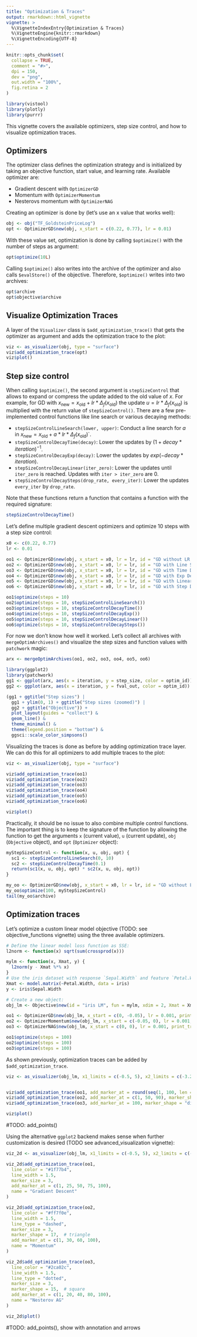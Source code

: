 ```yaml
---
title: "Optimization & Traces"
output: rmarkdown::html_vignette
vignette: >
  %\VignetteIndexEntry{Optimization & Traces}
  %\VignetteEngine{knitr::rmarkdown}
  %\VignetteEncoding{UTF-8}
---
```


```r
knitr::opts_chunk$set(
  collapse = TRUE,
  comment = "#>",
  dpi = 150,
  dev = "png",
  out.width = "100%",
  fig.retina = 2
)
```

```r
library(vistool)
library(plotly)
library(purrr)
```

This vignette covers the available optimizers, step size control, and how to visualize optimization traces.

## Optimizers

The optimizer class defines the optimization strategy and is initialized by taking an objective function, start value, and learning rate.
Available optimizer are:

- Gradient descent with `OptimizerGD`
- Momentum with `OptimizerMomentum`
- Nesterovs momentum with `OptimizerNAG`

Creating an optimizer is done by (let's use an x value that works well):

```r
obj <- obj("TF_GoldsteinPriceLog")
opt <- OptimizerGD$new(obj, x_start = c(0.22, 0.77), lr = 0.01)
```

With these value set, optimization is done by calling `$optimize()` with the number of steps as argument:

```r
opt$optimize(10L)
```

Calling `$optimize()` also writes into the archive of the optimizer and also calls `$evalStore()` of the objective.
Therefore, `$optimize()` writes into two archives:

```r
opt$archive
opt$objective$archive
```

## Visualize Optimization Traces

A layer of the `Visualizer` class is `$add_optimization_trace()` that gets the optimizer as argument and adds the optimization trace to the plot:

```r
viz <- as_visualizer(obj, type = "surface")
viz$add_optimization_trace(opt)
viz$plot()
```

## Step size control

When calling `$optimize()`, the second argument is `stepSizeControl` that allows to expand or compress the update added to the old value of $x$.
For example, for GD with $x_{\text{new}} = x_{\text{old}} + lr * \Delta_f(x_{\text{old}})$ the update $u = lr * \Delta_f(x_{\text{old}})$ is multiplied with the return value of `stepSizeControl()`.
There are a few pre-implemented control functions like line search or various decaying methods:

- `stepSizeControlLineSearch(lower, upper)`: Conduct a line search for $a$ in $x_{\text{new}} = x_{\text{old}} +  a * lr * \Delta_f(x_{\text{old}})$`.
- `stepSizeControlDecayTime(decay) `: Lower the updates by $(1 + decay * iteration)^{-1}$.
- `stepSizeControlDecayExp(decay)`: Lower the updates by $exp(-decay * iteration)$.
- `stepSizeControlDecayLinear(iter_zero)`: Lower the updates until `iter_zero` is reached. Updates with `iter > iter_zero` are 0.
- `stepSizeControlDecaySteps(drop_rate, every_iter)`: Lower the updates `every_iter` by `drop_rate`.

Note that these functions return a function that contains a function with the required signature:

```r
stepSizeControlDecayTime()
```

Let's define multiple gradient descent optimizers and optimize 10 steps with a step size control:

```r
x0 <- c(0.22, 0.77)
lr <- 0.01

oo1 <- OptimizerGD$new(obj, x_start = x0, lr = lr, id = "GD without LR Control", print_trace = FALSE)
oo2 <- OptimizerGD$new(obj, x_start = x0, lr = lr, id = "GD with Line Search", print_trace = FALSE)
oo3 <- OptimizerGD$new(obj, x_start = x0, lr = lr, id = "GD with Time Decay", print_trace = FALSE)
oo4 <- OptimizerGD$new(obj, x_start = x0, lr = lr, id = "GD with Exp Decay", print_trace = FALSE)
oo5 <- OptimizerGD$new(obj, x_start = x0, lr = lr, id = "GD with Linear Decay", print_trace = FALSE)
oo6 <- OptimizerGD$new(obj, x_start = x0, lr = lr, id = "GD with Step Decay", print_trace = FALSE)

oo1$optimize(steps = 10)
oo2$optimize(steps = 10, stepSizeControlLineSearch())
oo3$optimize(steps = 10, stepSizeControlDecayTime())
oo4$optimize(steps = 10, stepSizeControlDecayExp())
oo5$optimize(steps = 10, stepSizeControlDecayLinear())
oo6$optimize(steps = 10, stepSizeControlDecaySteps())
```

For now we don't know how well it worked. Let's collect all archives with `mergeOptimArchives()` and visualize the step sizes and function values with `patchwork` magic:

```r
arx <- mergeOptimArchives(oo1, oo2, oo3, oo4, oo5, oo6)

library(ggplot2)
library(patchwork)
gg1 <- ggplot(arx, aes(x = iteration, y = step_size, color = optim_id))
gg2 <- ggplot(arx, aes(x = iteration, y = fval_out, color = optim_id))

(gg1 + ggtitle("Step sizes") |
  gg1 + ylim(0, 1) + ggtitle("Step sizes (zoomed)") |
  gg2 + ggtitle("Objective")) +
  plot_layout(guides = "collect") &
  geom_line() &
  theme_minimal() &
  theme(legend.position = "bottom") &
  ggsci::scale_color_simpsons()
```

Visualizing the traces is done as before by adding optimization trace layer.
We can do this for all optimizers to add multiple traces to the plot:

```r
viz <- as_visualizer(obj, type = "surface")

viz$add_optimization_trace(oo1)
viz$add_optimization_trace(oo2)
viz$add_optimization_trace(oo3)
viz$add_optimization_trace(oo4)
viz$add_optimization_trace(oo5)
viz$add_optimization_trace(oo6)

viz$plot()
```

Practically, it should be no issue to also combine multiple control functions.
The important thing is to keep the signature of the function by allowing the function to get the arguments `x` (current value), `u` (current update), `obj` (`Objective` object), and `opt` (`Optimizer` object):

```r
myStepSizeControl <- function(x, u, obj, opt) {
  sc1 <- stepSizeControlLineSearch(0, 10)
  sc2 <- stepSizeControlDecayTime(0.1)
  return(sc1(x, u, obj, opt) * sc2(x, u, obj, opt))
}

my_oo <- OptimizerGD$new(obj, x_start = x0, lr = lr, id = "GD without LR Control", print_trace = FALSE)
my_oo$optimize(100, myStepSizeControl)
tail(my_oo$archive)
```

## Optimization traces

Let's optimize a custom linear model objective (TODO: see objective_functions vignette) using the three available optimizers.
```r
# Define the linear model loss function as SSE:
l2norm <- function(x) sqrt(sum(crossprod(x)))

mylm <- function(x, Xmat, y) {
  l2norm(y - Xmat %*% x)
}
# Use the iris dataset with response `Sepal.Width` and feature `Petal.Width`:
Xmat <- model.matrix(~Petal.Width, data = iris)
y <- iris$Sepal.Width

# Create a new object:
obj_lm <- Objective$new(id = "iris LM", fun = mylm, xdim = 2, Xmat = Xmat, y = y, minimize = TRUE)

oo1 <- OptimizerGD$new(obj_lm, x_start = c(0, -0.05), lr = 0.001, print_trace = FALSE)
oo2 <- OptimizerMomentum$new(obj_lm, x_start = c(-0.05, 0), lr = 0.001, print_trace = FALSE)
oo3 <- OptimizerNAG$new(obj_lm, x_start = c(0, 0), lr = 0.001, print_trace = FALSE)

oo1$optimize(steps = 100)
oo2$optimize(steps = 100)
oo3$optimize(steps = 100)
```

As shown previously, optimization traces can be added by `$add_optimization_trace`.

```r
viz <- as_visualizer(obj_lm, x1_limits = c(-0.5, 5), x2_limits = c(-3.2, 2.8), type = "surface")


viz$add_optimization_trace(oo1, add_marker_at = round(seq(1, 100, len = 10L)))
viz$add_optimization_trace(oo2, add_marker_at = c(1, 50, 90), marker_shape = c("square", "diamond", "cross"))
viz$add_optimization_trace(oo3, add_marker_at = 100, marker_shape = "diamond-open")

viz$plot()
```

#TODO: add_points()

Using the alternative `ggplot2` backend makes sense when further customization is desired (TODO see advanced_visualization vignette):

```r
viz_2d <- as_visualizer(obj_lm, x1_limits = c(-0.5, 5), x2_limits = c(-3.2, 2.8))

viz_2d$add_optimization_trace(oo1, 
  line_color = "#1f77b4", 
  line_width = 1.5,
  marker_size = 3,
  add_marker_at = c(1, 25, 50, 75, 100),
  name = "Gradient Descent"
)

viz_2d$add_optimization_trace(oo2, 
  line_color = "#ff7f0e", 
  line_width = 1.5,
  line_type = "dashed",
  marker_size = 3,
  marker_shape = 17,  # triangle
  add_marker_at = c(1, 30, 60, 100),
  name = "Momentum"
)

viz_2d$add_optimization_trace(oo3, 
  line_color = "#2ca02c", 
  line_width = 1.5,
  line_type = "dotted",
  marker_size = 3,
  marker_shape = 15,  # square
  add_marker_at = c(1, 20, 40, 80, 100),
  name = "Nesterov AG"
)

viz_2d$plot()
```

#TODO: add_points(), show with annotation and arrows
